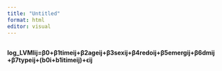 ```yaml
---
title: "Untitled"
format: html
editor: visual
---
```


## 

#### log_LVMIij​=β0​+β1​timeij​​+β2​ageij​+β3​sexij​+β4​redoij​+β5​emergij​+β6​dmij​+β7​typeij​+(b0i​+b1i​timeij​​)+ϵij
